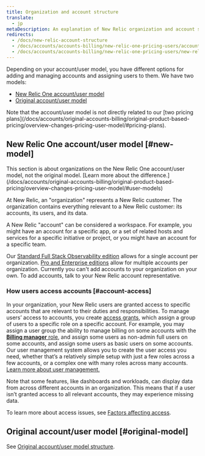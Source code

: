 ```yaml
---
title: Organization and account structure
translate:
  - jp
metaDescription: An explanation of New Relic organization and account structure.
redirects:
  - /docs/new-relic-account-structure
  - /docs/accounts/accounts-billing/new-relic-one-pricing-users/account-user-structure
  - /docs/accounts/accounts-billing/new-relic-one-pricing-users/new-relic-account-structure
---
```


Depending on your account/user model, you have different options for adding and managing accounts and assigning users to them. We have two models: 

* [New Relic One account/user model](#new-model)
* [Original account/user model](/docs/accounts/original-accounts-billing/original-users-roles/original-account-structure)

<Callout variant="important">
Note that the account/user model is not directly related to our [two pricing plans](/docs/accounts/original-accounts-billing/original-product-based-pricing/overview-changes-pricing-user-model/#pricing-plans). 
</Callout>

## New Relic One account/user model [#new-model]

<Callout variant="important">
This section is about organizations on the New Relic One account/user model, not the original model. [Learn more about the difference.](/docs/accounts/original-accounts-billing/original-product-based-pricing/overview-changes-pricing-user-model/#user-models) 
</Callout>

At New Relic, an "organization" represents a New Relic customer. The organization contains everything relevant to a New Relic customer: its accounts, its users, and its data. 

A New Relic "account" can be considered a workspace. For example, you might have an account for a specific app, or a set of related hosts and services for a specific initiative or project, or you might have an account for a specific team.

Our [Standard Full Stack Observability edition](https://newrelic.com/pricing) allows for a single account per organization. [Pro and Enterprise editions](https://newrelic.com/pricing) allow for multiple accounts per organization. Currently you can't add accounts to your organization on your own. To add accounts, talk to your New Relic account representative. 

### How users access accounts [#account-access]

In your organization, your New Relic users are granted access to specific accounts that are relevant to their duties and responsibilities. To manage users’ access to accounts, you create [access grants](/docs/accounts/accounts-billing/new-relic-one-user-management/add-manage-users-groups-roles/#understand-concepts), which assign a group of users to a specific role on a specific account. For example, you may assign a user group the ability to manage billing on some accounts with the [**Billing manager** role](/docs/accounts/accounts-billing/new-relic-one-user-management/new-relic-one-user-model-understand-user-structure/#standard-roles), and assign some users as non-admin full users on some accounts, and assign some users as basic users on some accounts. Our user management system allows you to create the user access you need, whether that’s a relatively simple setup with just a few roles across a few accounts, or a complex one with many roles across many accounts. [Learn more about user management.](/docs/accounts/accounts-billing/new-relic-one-user-management/)

Note that some features, like dashboards and workloads, can display data from across different accounts in an organization. This means that if a user isn’t granted access to all relevant accounts, they may experience missing data. 

To learn more about access issues, see [Factors affecting access](/docs/accounts/accounts-billing/account-structure/factors-affecting-access-features-data/). 

## Original account/user model [#original-model]

See [Original account/user model structure](/docs/accounts/original-accounts-billing/original-users-roles/original-account-structure).
